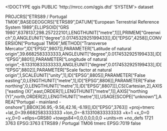 <!DOCTYPE qgis PUBLIC 'http://mrcc.com/qgis.dtd' 'SYSTEM'>
<qgis version="3.20.0-Odense">
  <identifier></identifier>
  <parentidentifier></parentidentifier>
  <language></language>
  <type>dataset</type>
  <title></title>
  <abstract></abstract>
  <links/>
  <fees></fees>
  <encoding></encoding>
  <crs>
    <spatialrefsys>
      <wkt>PROJCRS["ETRS89 / Portugal TM06",BASEGEOGCRS["ETRS89",DATUM["European Terrestrial Reference System 1989",ELLIPSOID["GRS 1980",6378137,298.257222101,LENGTHUNIT["metre",1]]],PRIMEM["Greenwich",0,ANGLEUNIT["degree",0.0174532925199433]],ID["EPSG",4258]],CONVERSION["Portugual TM06",METHOD["Transverse Mercator",ID["EPSG",9807]],PARAMETER["Latitude of natural origin",39.6682583333333,ANGLEUNIT["degree",0.0174532925199433],ID["EPSG",8801]],PARAMETER["Longitude of natural origin",-8.13310833333333,ANGLEUNIT["degree",0.0174532925199433],ID["EPSG",8802]],PARAMETER["Scale factor at natural origin",1,SCALEUNIT["unity",1],ID["EPSG",8805]],PARAMETER["False easting",0,LENGTHUNIT["metre",1],ID["EPSG",8806]],PARAMETER["False northing",0,LENGTHUNIT["metre",1],ID["EPSG",8807]]],CS[Cartesian,2],AXIS["easting (X)",east,ORDER[1],LENGTHUNIT["metre",1]],AXIS["northing (Y)",north,ORDER[2],LENGTHUNIT["metre",1]],USAGE[SCOPE["unknown"],AREA["Portugal - mainland - onshore"],BBOX[36.95,-9.56,42.16,-6.19]],ID["EPSG",3763]]</wkt>
      <proj4>+proj=tmerc +lat_0=39.6682583333333 +lon_0=-8.13310833333333 +k=1 +x_0=0 +y_0=0 +ellps=GRS80 +towgs84=0,0,0,0,0,0,0 +units=m +no_defs</proj4>
      <srsid>1721</srsid>
      <srid>3763</srid>
      <authid>EPSG:3763</authid>
      <description>ETRS89 / Portugal TM06</description>
      <projectionacronym>tmerc</projectionacronym>
      <ellipsoidacronym>EPSG:7019</ellipsoidacronym>
      <geographicflag>false</geographicflag>
    </spatialrefsys>
  </crs>
  <extent/>
</qgis>
